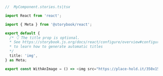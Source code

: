```ts
//  MyComponent.stories.ts|tsx

import React from 'react';

import { Meta } from '@storybook/react';

export default {
  /* 👇 The title prop is optional.
  * See https://storybook.js.org/docs/react/configure/overview#configure-story-loading
  * to learn how to generate automatic titles
  */
  title: 'img',
} as Meta;

export const WithAnImage = () => <img src="https://place-hold.it/350x150" alt="My CDN placeholder" />;
```